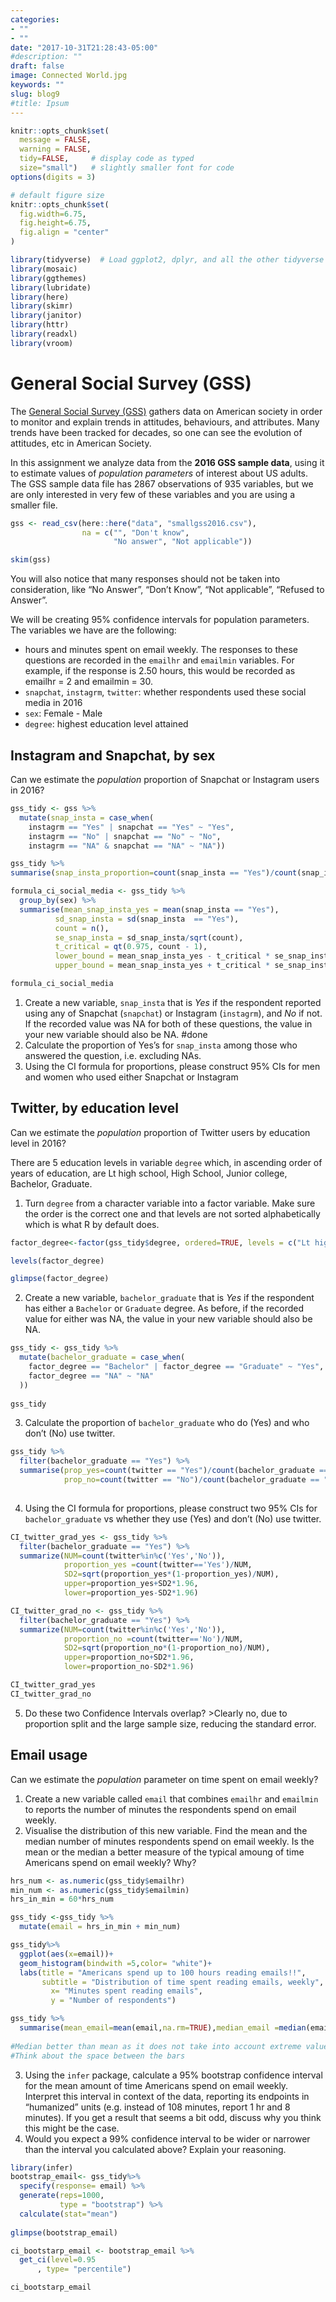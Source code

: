 ```yaml
---
categories:
- ""
- ""
date: "2017-10-31T21:28:43-05:00"
#description: ""
draft: false
image: Connected World.jpg
keywords: ""
slug: blog9
#title: Ipsum
---
```



```r
knitr::opts_chunk$set(
  message = FALSE, 
  warning = FALSE, 
  tidy=FALSE,     # display code as typed
  size="small")   # slightly smaller font for code
options(digits = 3)

# default figure size
knitr::opts_chunk$set(
  fig.width=6.75, 
  fig.height=6.75,
  fig.align = "center"
)
```


```r
library(tidyverse)  # Load ggplot2, dplyr, and all the other tidyverse packages
library(mosaic)
library(ggthemes)
library(lubridate)
library(here)
library(skimr)
library(janitor)
library(httr)
library(readxl)
library(vroom)
```




# General Social Survey (GSS)

The [General Social Survey (GSS)](http://www.gss.norc.org/) gathers data on American society in order to monitor and explain trends in attitudes, behaviours, and attributes. Many trends have been tracked for decades, so one can see the evolution of attitudes, etc in American Society.


In this assignment we analyze data from the **2016 GSS sample data**, using it to estimate values of *population parameters* of interest about US adults. The GSS sample data file has 2867 observations of 935 variables, but we are only interested in very few of these variables and you are using a smaller file.


```r
gss <- read_csv(here::here("data", "smallgss2016.csv"), 
                na = c("", "Don't know",
                       "No answer", "Not applicable"))

skim(gss)
```

You will also notice that many responses should not be taken into consideration, like "No Answer", "Don't Know", "Not applicable", "Refused to Answer".

We will be creating 95% confidence intervals for population parameters. The variables we have are the following:

- hours and minutes spent on email weekly. The responses to these questions are recorded in the `emailhr` and `emailmin` variables. For example, if the response is 2.50 hours, this would be recorded as emailhr = 2 and emailmin = 30.
- `snapchat`, `instagrm`, `twitter`: whether respondents used these social media in 2016
- `sex`: Female - Male
- `degree`: highest education level attained

## Instagram and Snapchat, by sex

Can we estimate the *population* proportion of Snapchat or Instagram users in 2016?

```r
gss_tidy <- gss %>% 
  mutate(snap_insta = case_when(
    instagrm == "Yes" | snapchat == "Yes" ~ "Yes",
    instagrm == "No" | snapchat == "No" ~ "No",
    instagrm == "NA" & snapchat == "NA" ~ "NA"))

gss_tidy %>%
summarise(snap_insta_proportion=count(snap_insta == "Yes")/count(snap_insta, na.rm ==TRUE))

formula_ci_social_media <- gss_tidy %>%
  group_by(sex) %>% 
  summarise(mean_snap_insta_yes = mean(snap_insta == "Yes"),
          sd_snap_insta = sd(snap_insta  == "Yes"),
          count = n(),
          se_snap_insta = sd_snap_insta/sqrt(count),
          t_critical = qt(0.975, count - 1),
          lower_bound = mean_snap_insta_yes - t_critical * se_snap_insta,
          upper_bound = mean_snap_insta_yes + t_critical * se_snap_insta)

formula_ci_social_media
```

1. Create a  new variable, `snap_insta` that is *Yes* if the respondent reported using any of Snapchat (`snapchat`) or Instagram (`instagrm`), and *No* if not. If the recorded value was NA for both of these questions, the value in your new variable should also be NA. #done
2. Calculate the proportion of Yes’s for `snap_insta` among those who answered the question, i.e. excluding NAs.
3. Using the CI formula for proportions, please construct 95% CIs for men and women who used either Snapchat or Instagram

## Twitter, by education level

Can we estimate the *population* proportion of Twitter users by education level in 2016?

There are 5 education levels in variable `degree` which, in ascending order of years of education, are Lt high school, High School, Junior college, Bachelor, Graduate. 

1. Turn `degree` from a character variable into a factor variable. Make sure the order is the correct one and that levels are not sorted alphabetically which is what R by default does.
```r

factor_degree<-factor(gss_tidy$degree, ordered=TRUE, levels = c("Lt high school", "High School", "Junior college", "Bachelor", "Graduate"))

levels(factor_degree)

glimpse(factor_degree)
```

2. Create a  new variable, `bachelor_graduate` that is *Yes* if the respondent has either a `Bachelor` or `Graduate` degree. As before, if the recorded value for either was NA, the value in your new variable should also be NA.
```r

gss_tidy <- gss_tidy %>% 
  mutate(bachelor_graduate = case_when(
    factor_degree == "Bachelor" | factor_degree == "Graduate" ~ "Yes",
    factor_degree == "NA" ~ "NA"
  ))
  
gss_tidy
```

3. Calculate the proportion of `bachelor_graduate` who do (Yes) and who don't (No) use twitter.
```r
gss_tidy %>% 
  filter(bachelor_graduate == "Yes") %>% 
  summarise(prop_yes=count(twitter == "Yes")/count(bachelor_graduate == "Yes" & twitter != "NA"),
            prop_no=count(twitter == "No")/count(bachelor_graduate == "Yes" & twitter != "NA"))
  
```

4. Using the CI formula for proportions, please construct two 95% CIs for `bachelor_graduate` vs whether they use (Yes) and don't (No) use twitter.
```r
CI_twitter_grad_yes <- gss_tidy %>%
  filter(bachelor_graduate == "Yes") %>%
  summarize(NUM=count(twitter%in%c('Yes','No')),
            proportion_yes =count(twitter=='Yes')/NUM,
            SD2=sqrt(proportion_yes*(1-proportion_yes)/NUM),
            upper=proportion_yes+SD2*1.96,
            lower=proportion_yes-SD2*1.96)

CI_twitter_grad_no <- gss_tidy %>%
  filter(bachelor_graduate == "Yes") %>%
  summarize(NUM=count(twitter%in%c('Yes','No')),
            proportion_no =count(twitter=='No')/NUM,
            SD2=sqrt(proportion_no*(1-proportion_no)/NUM),
            upper=proportion_no+SD2*1.96,
            lower=proportion_no-SD2*1.96)

CI_twitter_grad_yes
CI_twitter_grad_no
```

5. Do these two Confidence Intervals overlap?
>Clearly no, due to proportion split and the large sample size, reducing the standard error.


## Email usage

Can we estimate the *population* parameter on time spent on email weekly?

1. Create a new variable called `email` that combines `emailhr` and `emailmin` to reports the number of minutes the respondents spend on email weekly.
2. Visualise the distribution of this new variable. Find the mean and the median number of minutes respondents spend on email weekly. Is the mean or the median a better measure of the typical amoung of time Americans spend on email weekly? Why?
```r

hrs_num <- as.numeric(gss_tidy$emailhr)
min_num <- as.numeric(gss_tidy$emailmin)
hrs_in_min = 60*hrs_num

gss_tidy <-gss_tidy %>% 
  mutate(email = hrs_in_min + min_num)

gss_tidy%>% 
  ggplot(aes(x=email))+
  geom_histogram(bindwith =5,color= "white")+
  labs(title = "Americans spend up to 100 hours reading emails!!",
       subtitle = "Distribution of time spent reading emails, weekly",
         x= "Minutes spent reading emails", 
         y = "Number of respondents")

gss_tidy %>% 
  summarise(mean_email=mean(email,na.rm=TRUE),median_email =median(email,na.rm=TRUE))
  
#Median better than mean as it does not take into account extreme values
#Think about the space between the bars
```

3. Using the `infer` package, calculate a 95% bootstrap confidence interval for the mean amount of time Americans spend on email weekly. Interpret this interval in context of the data, reporting its endpoints in “humanized” units (e.g. instead of 108 minutes, report 1 hr and 8 minutes). If you get a result that seems a bit odd, discuss why you think this might be the case.
4. Would you expect a 99% confidence interval to be wider or narrower than the interval you calculated above? Explain your reasoning.
```r
library(infer)
bootstrap_email<- gss_tidy%>% 
  specify(response= email) %>% 
  generate(reps=1000, 
           type = "bootstrap") %>% 
  calculate(stat="mean") 
  
glimpse(bootstrap_email)

ci_bootstarp_email <- bootstrap_email %>% 
  get_ci(level=0.95
      , type= "percentile")

ci_bootstarp_email

```



      